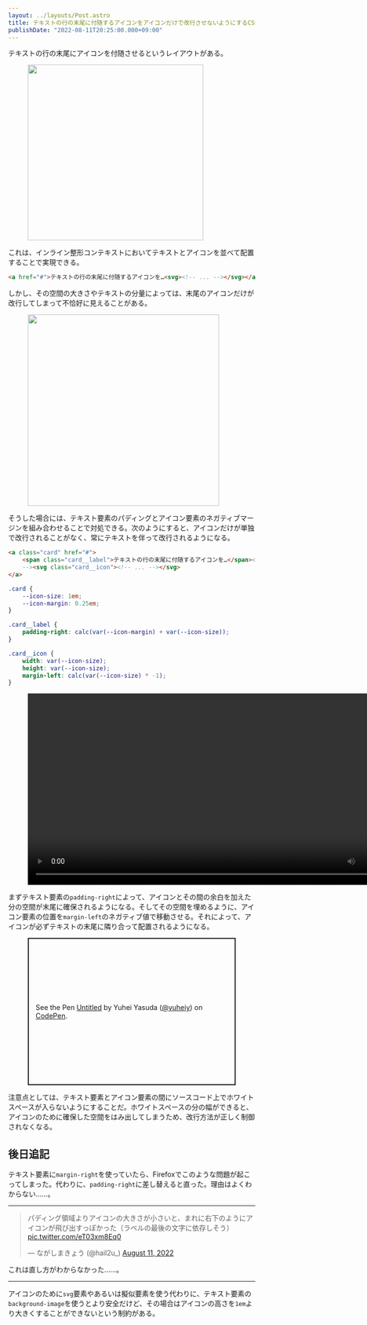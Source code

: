 ```yaml
---
layout: ../layouts/Post.astro
title: テキストの行の末尾に付随するアイコンをアイコンだけで改行させないようにするCSS
publishDate: "2022-08-11T20:25:00.000+09:00"
---
```



テキストの行の末尾にアイコンを付随させるというレイアウトがある。

<figure>
	<Image
		src={import('../assets/2022-08-11-text-with-accompanying-icon/1.png')}
		alt=""
		style="width: calc(716/2/16*1rem);"
	/>
</figure>

これは、インライン整形コンテキストにおいてテキストとアイコンを並べて配置することで実現できる。

```html
<a href="#">テキストの行の末尾に付随するアイコンを…<svg><!-- ... --></svg></a>
```

しかし、その空間の大きさやテキストの分量によっては、末尾のアイコンだけが改行してしまって不恰好に見えることがある。

<figure>
	<Image
		src={import('../assets/2022-08-11-text-with-accompanying-icon/2.png')}
		alt=""
		style="width: calc(780/2/16*1rem);"
	/>
</figure>

そうした場合には、テキスト要素のパディングとアイコン要素のネガティブマージンを組み合わせることで対処できる。次のようにすると、アイコンだけが単独で改行されることがなく、常にテキストを伴って改行されるようになる。

```html
<a class="card" href="#">
	<span class="card__label">テキストの行の末尾に付随するアイコンを…</span><!--
	--><svg class="card__icon"><!-- ... --></svg>
</a>
```

```css
.card {
	--icon-size: 1em;
	--icon-margin: 0.25em;
}

.card__label {
	padding-right: calc(var(--icon-margin) + var(--icon-size));
}

.card__icon {
	width: var(--icon-size);
	height: var(--icon-size);
	margin-left: calc(var(--icon-size) * -1);
}
```


<figure>
	<video controls playsinline style="width: calc(1560/2/16*1rem);">
		<source src={_3Video} />
	</video>
</figure>

まずテキスト要素の`padding-right`によって、アイコンとその間の余白を加えた分の空間が末尾に確保されるようになる。そしてその空間を埋めるように、アイコン要素の位置を`margin-left`のネガティブ値で移動させる。それによって、アイコンが必ずテキストの末尾に隣り合って配置されるようになる。

<figure>
<p class="codepen" data-height="300" data-slug-hash="gOedOyN" data-user="yuheiy" style="height: 300px; box-sizing: border-box; display: flex; align-items: center; justify-content: center; border: 2px solid; margin: 1em 0; padding: 1em;">
  <span>See the Pen <a href="https://codepen.io/yuheiy/pen/gOedOyN">
  Untitled</a> by Yuhei Yasuda (<a href="https://codepen.io/yuheiy">@yuheiy</a>)
  on <a href="https://codepen.io">CodePen</a>.</span>
</p>
<script async src="https://cpwebassets.codepen.io/assets/embed/ei.js"></script>
</figure>

注意点としては、テキスト要素とアイコン要素の間にソースコード上でホワイトスペースが入らないようにすることだ。ホワイトスペースの分の幅ができると、アイコンのために確保した空間をはみ出してしまうため、改行方法が正しく制御されなくなる。

## 後日追記

<Tweet id="https://twitter.com/SaekiTominaga/status/1557902385376563202" />

テキスト要素に`margin-right`を使っていたら、Firefoxでこのような問題が起こってしまった。代わりに、`padding-right`に差し替えると直った。理由はよくわからない……。

---

<blockquote>
	<p lang="ja" dir="ltr">パディング領域よりアイコンの大きさが小さいと、まれに右下のようにアイコンが飛び出すっぽかった（ラベルの最後の文字に依存しそう） <a href="https://t.co/eT03xm8Eq0">pic.twitter.com/eT03xm8Eq0</a></p>
	<p>&mdash; ながしまきょう (@hail2u_) <a href="https://twitter.com/hail2u_/status/1557858922454974464?ref_src=twsrc%5Etfw">August 11, 2022</a></p>
</blockquote>

これは直し方がわからなかった……。

---

アイコンのために`svg`要素やあるいは擬似要素を使う代わりに、テキスト要素の`background-image`を使うとより安全だけど、その場合はアイコンの高さを`1em`より大きくすることができないという制約がある。

